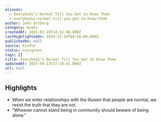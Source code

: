 ```yaml
---
aliases:
  - Everybody’s Normal Till You Get to Know Them
  - everybodys-normal-till-you-get-to-know-them
author: John Ortberg
category: books
createdAt: 2025-01-19T14:32:46.000Z
lastHighlightedOn: 2024-12-14T04:56:00.000Z
publishedOn: null
source: kindle
status: evergreen
tags: []
title: Everybody’s Normal Till You Get to Know Them
updatedAt: 2025-04-13T17:18:41.000Z
url: null
---
```

## Highlights

- When we enter relationships with the illusion that people are normal, we resist the truth that they are not.
- “Whoever cannot stand being in community should beware of being alone.”
